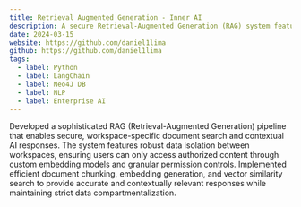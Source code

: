 ```yaml
---
title: Retrieval Augmented Generation - Inner AI
description: A secure Retrieval-Augmented Generation (RAG) system featuring workspace-level data isolation and permission controls.
date: 2024-03-15
website: https://github.com/daniel1lima
github: https://github.com/daniel1lima
tags:
  - label: Python
  - label: LangChain
  - label: Neo4J DB
  - label: NLP
  - label: Enterprise AI
---
```


Developed a sophisticated RAG (Retrieval-Augmented Generation) pipeline that enables secure, workspace-specific document search and contextual AI responses. The system features robust data isolation between workspaces, ensuring users can only access authorized content through custom embedding models and granular permission controls. Implemented efficient document chunking, embedding generation, and vector similarity search to provide accurate and contextually relevant responses while maintaining strict data compartmentalization.

